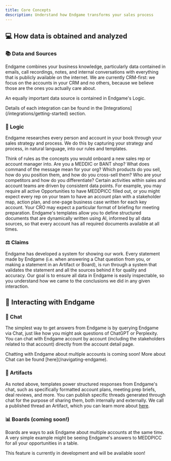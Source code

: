 ```yaml
---
title: Core Concepts
description: Understand how Endgame transforms your sales process
---
```


## 💻 How data is obtained and analyzed

### 📚 Data and Sources

Endgame combines your business knowledge, particularly data contained in emails, call recordings, notes, and internal conversations with everything that is publicly available on the internet. We are currently CRM-first: we focus on the accounts in your CRM and no others, because we believe those are the ones you actually care about.

An equally important data source is contained in Endgame's Logic.

<Info>
Details of each integration can be found in the [Integrations](/integrations/getting-started) section.
</Info>

### 🧩 Logic

Endgame researches every person and account in your book through your sales strategy and process. We do this by capturing your strategy and process, in natural language, into our rules and templates.

<CardGroup cols={2}>
  <Card title="Rules" icon="gavel">
    Think of rules as the concepts you would onboard a new sales rep or account manager into. Are you a MEDDIC or BANT shop? What does command of the message mean for your org? Which products do you sell, how do you position them, and how do you cross-sell them? Who are your competitors and how do you differentiate?
  </Card>
  <Card title="Templates" icon="file-contract">
    Certain activities within sales and account teams are driven by consistent data points. For example, you may require all active Opportunities to have MEDDPICC filled out, or you might expect every rep on your team to have an account plan with a stakeholder map, action plan, and one-page business case written for each key account. Your CRO may expect a particular format of briefing for meeting preparation. Endgame's templates allow you to define structured documents that are dynamically written using AI, informed by all data sources, so that every account has all required documents available at all times.
  </Card>
</CardGroup>

### ⚖️ Claims

Endgame has developed a system for showing our work. Every statement made by Endgame (i.e. when answering a Chat question from you, or making a statement in an Artifact or Board), is run through a system that validates the statement and all the sources behind it for quality and accuracy. Our goal is to ensure all data in Endgame is easily inspectable, so you understand how we came to the conclusions we did in any given interaction.

## 💼 Interacting with Endgame

### 💬 Chat

The simplest way to get answers from Endgame is by querying Endgame via Chat, just like how you might ask questions of ChatGPT or Perplexity. You can chat with Endgame account by account (including the stakeholders related to that account) directly from the account detail page. 

<Note>
Chatting with Endgame about multiple accounts is coming soon! More about Chat can be found [here](/navigating-endgame).
</Note>

### 📄 Artifacts

As noted above, templates power structured responses from Endgame's chat, such as specifically formatted account plans, meeting prep briefs, deal reviews, and more. You can publish specific threads generated through chat for the purpose of sharing them, both internally and externally. We call a published thread an Artifact, which you can learn more about [here](/features/publishing-artifacts).

### 📊 Boards (coming soon!)

Boards are ways to ask Endgame about multiple accounts at the same time. A very simple example might be seeing Endgame's answers to MEDDPICC for all your opportunities in a table.

<Info>
This feature is currently in development and will be available soon!
</Info>